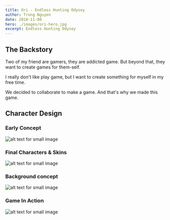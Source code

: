 ```yaml
---
title: Ori - Endless Hunting Odysey
author: Trong Nguyen
date: 2018-11-08
hero: ./images/ori-hero.jpg
excerpt: Endless Hunting Odysey
---
```


## The Backstory

Two of my friend are gamers, they are addicted game. But beyond that, they want to create games for them-self.

I really don't like play game, but I want to create something for myself in my free time.

We decided to collaborate to make a game. And that's why we made this game.

## Character Design

### Early Concept

<div class="Image__Medium">
  <img src="./images/CharactorSketch.png" alt="alt text for small image" />
</div>

### Final Characters & Skins

<div class="Image__Medium">
  <img src="./images/CharactorSketch.png" alt="alt text for small image" />
</div>

### Background concept

<div class="Image__Medium">
  <img src="./images/all-bg.png" alt="alt text for small image" />
</div>

### Game In Action

<div class="Image__Large">
  <img src="./images/Mockup.jpg" alt="alt text for small image" />
</div>
